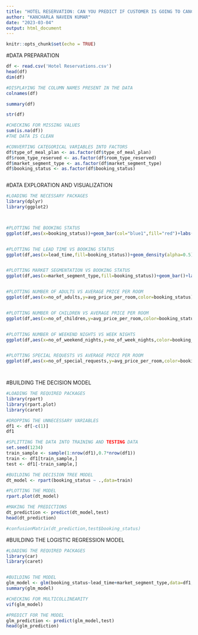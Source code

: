 ```yaml
---
title: "HOTEL RESERVATION: CAN YOU PREDICT IF CUSTOMER IS GOING TO CANCEL THE RESERVATION?"
author: "KANCHARLA NAVEEN KUMAR"
date: "2023-03-04"
output: html_document
---
```


```r
knitr::opts_chunk$set(echo = TRUE)
```


#DATA PREPARATION


```r
df <- read.csv('Hotel Reservations.csv')
head(df)
dim(df)

#DISPLAYING THE COLUMN NAMES PRESENT IN THE DATA
colnames(df)

summary(df)

str(df)

#CHECKING FOR MISSING VALUES
sum(is.na(df))
#THE DATA IS CLEAN

#CONVERTING CATEGORICAL VARIABLES INTO FACTORS
df$type_of_meal_plan <- as.factor(df$type_of_meal_plan)
df$room_type_reserved <- as.factor(df$room_type_reserved)
df$market_segment_type <- as.factor(df$market_segment_type)
df$booking_status <- as.factor(df$booking_status)



```


#DATA EXPLORATION AND VISUALIZATION


```r
#LOADING THE NECESSARY PACKAGES
library(dplyr)
library(ggplot2)



#PLOTTING THE BOOKING STATUS
ggplot(df,aes(x=booking_status))+geom_bar(col="blue1",fill="red")+labs(title="BOOKING STATUS",x="Booking Status",y="Count")


#PLOTTING THE LEAD TIME VS BOOKING STATUS
ggplot(df,aes(x=lead_time,fill=booking_status))+geom_density(alpha=0.5)+labs(title="DENSITY PLOT OF LEAD TIME VS BOOKING STATUS",x="Lead Time",y="Density",fill="Booking Status")


#PLOTTING MARKET SEGMENTATION VS BOOKING STATUS
ggplot(df,aes(x=market_segment_type,fill=booking_status))+geom_bar()+labs(title="BAR PLOT OF MARKET SEGMENTATION VS BOOKING STATUS",y="Count",fill="Booking Status")+theme(axis.text.x=element_text(angle=90, vjust=0.5,hjust=1))


#PLOTTING NUMBER OF ADULTS VS AVERAGE PRICE PER ROOM
ggplot(df,aes(x=no_of_adults,y=avg_price_per_room,color=booking_status))+geom_point()+labs(title="SCATTER PLOT OF NO:OF ADULTS VS PRICE PER ROOM",x="No. of Adults",y="Average Price per Room",color="Booking Status")


#PLOTTING NUMBER OF CHILDREN VS AVERAGE PRICE PER ROOM
ggplot(df,aes(x=no_of_children,y=avg_price_per_room,color=booking_status))+geom_point()+labs(title="SCATTER PLOT OF NO:OF CHILDREN VS PRICE PER ROOM",x="No. of Children",y="Average Price per Room",color="Booking Status")


#PLOTTING NUMBER OF WEEKEND NIGHTS VS WEEK NIGHTS
ggplot(df,aes(x=no_of_weekend_nights,y=no_of_week_nights,color=booking_status))+geom_point()+labs(title="SCATTER PLOT OF WEEKEND NIGHTS VS WEEK NIGHTS",x="No. of Weekend Nights",y="No.of Week Nights",color="Booking Status")


#PLOTTING SPECIAL REQUESTS VS AVERAGE PRICE PER ROOM
ggplot(df,aes(x=no_of_special_requests,y=avg_price_per_room,color=booking_status))+geom_point()+labs(title="SCATTER PLOT OF SPECIAL REQUESTS VS PRICE PER ROOM",x="No. of Special Requests",y="Average Price per Room",color="Booking Status")




```


#BUILDING THE DECISION MODEL


```r
#LOADING THE REQUIRED PACKAGES
library(rpart)
library(rpart.plot)
library(caret)

#DROPPING THE UNNECESSARY VARIABLES
df1 <- df[-c(1)]
df1

#SPLITTING THE DATA INTO TRAINING AND TESTING DATA
set.seed(1234)
train_sample <- sample(1:nrow(df1),0.7*nrow(df1))
train <- df1[train_sample,]
test <- df1[-train_sample,]

#BUILDING THE DECISION TREE MODEL
dt_model <- rpart(booking_status ~ .,data=train)

#PLOTTING THE MODEL
rpart.plot(dt_model)

#MAKING THE PREDICTIONS
dt_prediction <- predict(dt_model,test)
head(dt_prediction)

#confusionMatrix(dt_prediction,test$booking_status)


```


#BUILDING THE LOGISTIC REGRESSION MODEL


```r
#LOADING THE REQUIRED PACKAGES
library(car)
library(caret)


#BUILDING THE MODEL
glm_model <- glm(booking_status~lead_time+market_segment_type,data=df1,family=binomial)
summary(glm_model)

#CHECKING FOR MULTICOLLINEARITY
vif(glm_model)

#PREDICT FOR THE MODEL
glm_prediction <- predict(glm_model,test)
head(glm_prediction)


```


